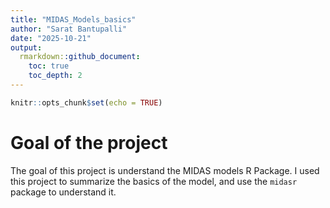 ```yaml
---
title: "MIDAS_Models_basics"
author: "Sarat Bantupalli"
date: "2025-10-21"
output: 
  rmarkdown::github_document: 
    toc: true
    toc_depth: 2
---
```


```r
knitr::opts_chunk$set(echo = TRUE)
```

# Goal of the project

The goal of this project is understand the MIDAS models R Package. I used this project to summarize the basics of the model, and use the `midasr` package to understand it. 